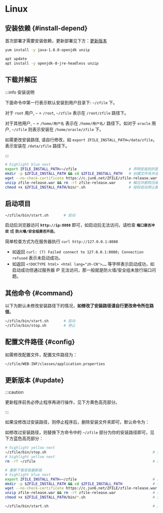 
# Linux

## 安装依赖 {#install-depend}

首次部署才需要安装依赖，更新部署见下方：[更新版本](#update)

<Tabs>
<TabItem value="centos" label="Centos">

```bash
yum install -y java-1.8.0-openjdk unzip
```

</TabItem>
<TabItem value="ubuntu" label="Ubuntu">

```bash
apt update
apt install -y openjdk-8-jre-headless unzip
```

</TabItem>
</Tabs>


## 下载并解压

:::info 安装说明

下面命令中第一行表示默认安装到用户目录下: `~/zfile` 下。

对于 `root` 用户, `~`  = `/root`,  `~/zfile` 表示在 `/root/zfile` 路径下。

对于其他用户,  `~` = `/home/用户名` 表示在 `/home/用户名/` 路径下。如对于 `oracle` 用户,  `~/zfile` 则表示安装在 `/home/oracle/zfile` 下。

如需更改安装路径, 请自行修改，如 `export ZFILE_INSTALL_PATH=/data/zfile`，表示安装在 `/data/zfile` 路径下。

:::

```bash showLineNumbers
# highlight blue next
export ZFILE_INSTALL_PATH=~/zfile                        # 声明安装到的路径
mkdir -p $ZFILE_INSTALL_PATH && cd $ZFILE_INSTALL_PATH   # 创建文件夹并进入
wget --no-check-certificate https://c.jun6.net/ZFILE/zfile-release.war          # 下载 zfile 最新版
unzip zfile-release.war && rm -rf zfile-release.war      # 解压并删除压缩包
chmod +x $ZFILE_INSTALL_PATH/bin/*.sh                    # 授权启动停止脚本
```

## 启动项目

```bash showLineNumbers
~/zfile/bin/start.sh       # 启动
```

启动后浏览器访问 **`http://ip:8080`** 即可，如启动后无法访问，请检查 **`端口是否冲突`** 或 **`防火墙/安全组是否开启`**。

简单检查方式为在服务器执行 `curl http://127.0.0.1:8080`
- 如返回 `curl: (7) Failed connect to 127.0.0.1:8080; Connection refused` 表示未启动成功。
- 如返回 `<!DOCTYPE html> <html lang="zh-CN">……` 等字样表示启动成功，如启动成功但通过服务器 IP 无法访问，那一般就是防火墙/安全组未放行端口问题。


## 其他命令 {#command}

以下为默认未修改安装路径下的情况，**如修改了安装路径请自行更改命令所在路径**。

```bash showLineNumbers
~/zfile/bin/start.sh       # 启动
~/zfile/bin/stop.sh        # 停止
```

## 配置文件路径 {#config}

如需修改配置文件，配置文件路径为：

```bash showLineNumbers
~/zfile/WEB-INF/classes/application.properties
```

## 更新版本 {#update}

:::caution

更新程序前务必停止程序再进行操作，见下方黄色高亮部分。

:::

如果没修改过安装路径，则停止程序后，删除安装文件夹即可，默认命令为：

如修改过安装路径，则替换下方命令中的 `~/zfile` 部分为你的安装路径即可，见下方蓝色高亮部分：





```bash showLineNumbers
# highlight yellow next
~/zfile/bin/stop.sh                                                 # 停止程序
# highlight yellow next
rm -rf ~/zfile                                                      # 删除安装文件夹

# 重新下载安装最新版
# highlight blue next
export ZFILE_INSTALL_PATH=~/zfile                                   # 声明安装到的路径
mkdir -p $ZFILE_INSTALL_PATH && cd $ZFILE_INSTALL_PATH              # 创建文件夹并进入
wget --no-check-certificate https://c.jun6.net/ZFILE/zfile-release.war                     # 下载 zfile 最新版
unzip zfile-release.war && rm -rf zfile-release.war                 # 解压并删除压缩包
chmod +x $ZFILE_INSTALL_PATH/bin/*.sh                               # 授权启动停止脚本

~/zfile/bin/start.sh                                                # 启动项目
```
